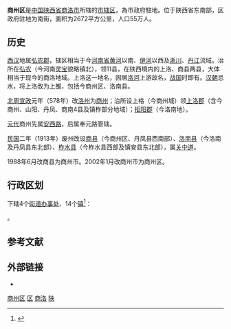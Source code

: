 {{redirect2|商州|中国古代历史上多个同名的州|商州 (古代)}}
{{Infobox China County
|Belong = [[陕西省|陕西省]][[商洛市|商洛市]]
}}

'''商州区'''是[[中国|中国]][[陕西省|陕西省]][[商洛市|商洛市]]所辖的[[市辖区|市辖区]]，為市政府駐地。位于陕西省东南部，区政府驻地为南街，面积为2672平方公里，人口55万人。

== 历史 ==
[[西汉|西汉]]地属[[弘农郡|弘农郡]]，辖区相当于今[[河南省|河南省]][[黄河|黄河]]以南、[[伊河|伊河]]以西及[[淅川|淅川]]、[[丹江|丹江]]流域。治所在[[弘农|弘农]]（今河南[[灵宝|灵宝]]貌略镇北），领11县，在陕西境内的上洛、商县两县，大体相当于现今的商洛地域。上洛这一地名，因居[[洛河|洛河]]上游故名，[[战国|战国]]时即有。[[汉朝|汉朝]]忌水，将上洛改为上雒，包括今商州区、洛南县。

[[北周|北周]][[宣政|宣政]]元年（578年）改[[洛州_(北魏)|洛州]]为[[商州_(北周)|商州]]；治所设上格（今商州城）领[[上洛郡|上洛郡]]（含今商州、山阳、丹凤、商南4县及镇柞部分地域）；[[拒阳郡|拒阳郡]]（今洛南地）。

[[元代|元代]]商州先属[[安西路|安西路]]，后属奉元路管辖。

[[中華民國|民国]]二年（1913年）废州改设[[商县|商县]]（今商州区、丹凤县西南部）、[[洛南县|洛南县]]（今洛南及丹凤县东北部）、[[柞水县|柞水县]]（今柞水县西部及镇安县东北部），属[[关中道|关中道]]。

1988年6月改商县为商州市。2002年1月改商州市为商州区。

== 行政区划 ==
{{PAGENAMEBASE}}下辖4个[[街道办事处|街道办事处]]、14个[[行政建制镇|镇]]<ref>{{PRC admin/ref sgc|61/10/02}}</ref>：

{{PRC admin/children|61/10/02}}。

== 参考文献 ==
{{reflist}}

== 外部链接 ==
* {{Official website|http://www.shangzhou.gov.cn/|name=商洛市商州区人民政府}}

{{商州区行政区划}}
{{商洛市行政区划}}
{{陕西行政区划}}
{{国家级贫困县|前}}

[[Category:商州区|]]
[[Category:商洛区县|区]]
[[Category:陕西市辖区|商洛]]
[[Category:原国家级贫困县|陕]]